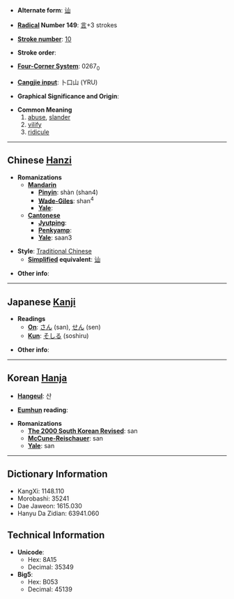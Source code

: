 * '''Alternate form''': [[讪]]

* '''[[Wiktionary:Chinese radical index| Radical]] Number 149''': [[Wiktionary:Chinese radical index 言|言]]+3 strokes

* '''[[Wiktionary:Chinese total strokes index|Stroke number]]''': [[Wiktionary:Chinese total strokes index 10|10]]

* '''Stroke order''': 

* '''[[Wiktionary:Chinese four corner index|Four-Corner System]]''': 0267<sub>0</sub>

* '''[[Wiktionary:Chinese Cangjie index|Cangjie input]]''': 卜口山 (YRU)

* '''Graphical Significance and Origin''': 

* '''Common Meaning'''
*#[[abuse]], [[slander]]
*# [[vilify]]
*# [[ridicule]]

----

== Chinese [[Hanzi]] ==

* '''Romanizations'''
** '''[[Mandarin]]'''
*** '''[[Pinyin]]''': shàn (shan4)
*** '''[[Wade-Giles]]''': shan<sup>4</sup>
*** '''[[Yale]]''': 
** '''[[Cantonese]]'''
*** '''[[Jyutping]]''':
*** '''[[Penkyamp]]''': 
*** '''[[Yale]]''': saan3

* '''Style''': [[Traditional Chinese]] 
** '''[[Simplified Chinese|Simplified]] equivalent''': [[讪]]

* '''Other info''': 

----

== Japanese [[Kanji]] ==

* '''Readings'''
** '''[[On]]''': [[さん]] (san), [[せん]] (sen)
** '''[[Kun]]''': [[そしる]] (soshiru)

* '''Other info''':  

----

== Korean [[Hanja]] ==

* '''[[Hangeul]]''': 산

* '''[[Eumhun]] reading''': 

* '''Romanizations'''
** '''[[The 2000 South Korean Revised Romanization|The 2000 South Korean Revised]]''': san
** '''[[McCune-Reischauer]]''': san
** '''[[Yale]]''': san

----

== Dictionary Information ==

* KangXi: 1148.110
* Morobashi: 35241
* Dae Jaweon: 1615.030
* Hanyu Da Zidian: 63941.060

== Technical Information ==

* '''Unicode''':
** Hex: 8A15
** Decimal: 35349
* '''Big5''':
** Hex: B053
** Decimal: 45139